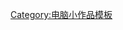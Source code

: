 {{asbox
| image     = Microelectronics stub.svg
| pix       = 40
| subject   = [[电脑硬件]]
| qualifier = 
| category  = 硬件小作品
| tempsort  =  
| name      = Template:Compu-hardware-stub
}}<noinclude>
[[Category:电脑小作品模板]]
</noinclude>